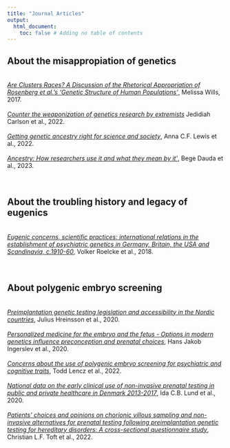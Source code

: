```yaml
---
title: "Journal Articles"
output:
  html_document:
    toc: false # Adding no table of contents
---
```


## About the misappropiation of genetics 
<br>
<a href="http://dx.doi.org/10.3998/ptb.6959004.0009.012" target="_blank" rel="noopener noreferrer" title="Are Clusters Races?">_Are Clusters Races? A Discussion of the Rhetorical Appropriation of Rosenberg et al.'s 'Genetic Structure of Human Populations'_</a>, Melissa Wills, 2017.
<br><br>
<a href="https://www.nature.com/articles/d41586-022-03252-z" target="_blank" rel="noopener noreferrer" title="Counter the weaponization of genetics research by extremists">_Counter the weaponization of genetics research by extremists_</a> Jedidiah Carlson et al., 2022.
<br><br>
<a href="https://doi.org/10.1126/science.abm7530" target="_blank" rel="noopener noreferrer" title="Getting genetic ancestry right for science and society">_Getting genetic ancestry right for science and society_</a>, Anna C.F. Lewis et al., 2022.
<br><br>
<a href="https://doi.org/10.3389/fgene.2023.1044555" target="_blank" rel="noopener noreferrer" title="Ancestry: How researchers use it and what they mean by it">_Ancestry: How researchers use it and what they mean by it'_</a>, Bege Dauda et al., 2023.
<br><br><br>

## About the troubling history and legacy of eugenics 
<br>
<a href="https://doi.org/10.1177/0957154X18808666" target="_blank" rel="noopener noreferrer" title="Eugenic concerns, scientific practices?">_Eugenic concerns, scientific practices: international relations in the establishment of psychiatric genetics in Germany, Britain, the USA and Scandinavia, c.1910-60_</a>, Volker Roelcke et al., 2018.
<br><br><br>

## About polygenic embryo screening 
<br>
<a href="https://doi.org/10.1111/aogs.13831" target="_blank" rel="noopener noreferrer" title="Preimplantation genetic testing legislation and accessibility in the Nordic countries">_Preimplantation genetic testing legislation and accessibility in the Nordic countries_</a>, Julius Hreinsson et al., 2020.
<br><br>
<a href="https://doi.org/10.1111/aogs.13882" target="_blank" rel="noopener noreferrer" title="Personalized medicine for the embryo and the fetus - Options in modern genetics influence preconception and prenatal choices">_Personalized medicine for the embryo and the fetus - Options in modern genetics influence preconception and prenatal choices_</a>, Hans Jakob Ingerslev et al., 2020.
<br><br>
<a href="https://doi.org/10.1016/s2215-0366(22)00157-2" target="_blank" rel="noopener noreferrer" title="Concerns about the use of polygenic embryo screening for psychiatric and cognitive traits">_Concerns about the use of polygenic embryo screening for psychiatric and cognitive traits_</a>, Todd Lencz et al., 2022.
<br><br>
<a href="https://doi.org/10.1111/aogs.14052" target="_blank" rel="noopener noreferrer" title="National data on the early clinical use of non-invasive prenatal testing in public and private healthcare in Denmark 2013-2017">_National data on the early clinical use of non-invasive prenatal testing in public and private healthcare in Denmark 2013-2017_</a>, Ida C.B. Lund et al., 2020.
<br><br>
<a href="https://doi.org/10.1002/pd.6088" target="_blank" rel="noopener noreferrer" title="Patients' choices and opinions on chorionic villous sampling and non-invasive alternatives for prenatal testing following preimplantation genetic testing for hereditary disorders: A cross-sectional questionnaire study">_Patients' choices and opinions on chorionic villous sampling and non-invasive alternatives for prenatal testing following preimplantation genetic testing for hereditary disorders: A cross-sectional questionnaire study_</a>, Christian L.F. Toft et al., 2022.
<br><br><br>